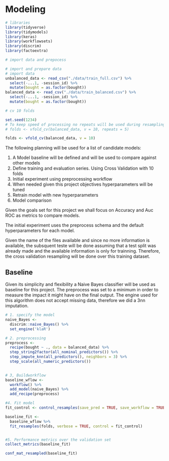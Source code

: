 # Modeling

```r
# libraries
library(tidyverse)
library(tidymodels)
library(keras)
library(workflowsets)
library(discrim)
library(factoextra)

```

```r
# import data and prepocess

# import and prepare data
# import data
unbalanced_data <- read_csv("./data/train_full.csv") %>% 
  select(-...1, -session_id) %>% 
  mutate(bought = as.factor(bought))
balanced_data <- read_csv("./data/train_balanced.csv") %>% 
  select(-...1, -session_id) %>% 
  mutate(bought = as.factor(bought))

```

```r

# cv 10 folds

set.seed(1234)
# To keep speed of processing no repeats will be used during resampling
# folds <- vfold_cv(balanced_data, v = 10, repeats = 5)

folds <- vfold_cv(balanced_data, v = 10)


```

The following planning will be used for a list of candidate models:

1. A Model baseline will be defined and will be used to compare against other models
2. Define training and evaluation series. Using Cross Validation with 10 folds
3. Initial experiment using preprocessing workflow
4. When needed given this project objectives hyperparameters will be tuned
5. Retrain model with new hyperparameters
6. Model comparison

Given the goals set for this project we shall focus on Accuracy and Auc ROC as metrics to compare models. 

The initial experiment uses the preprocess schema and the default hyperparameters for each model.

:::{.yellowbox}

Given the name of the files available and since no more information is available, the subsquent teste will be done assuming that a test split was already made and the available information is only for trainning. Therefore, the cross validation resampling will be done over this training dataset.

:::



## Baseline

Given its simplicity and flexibility a Naive Bayes classifier will be used as baseline for this project. The preprocess was set to a minimum in order to measure the impact it might have on the final output. The engine used for this algorithm does not accept missing data, therefore we did a 3nn imputation.

```r

# 1. specify the model
naive_Bayes <-
  discrim::naive_Bayes() %>%
  set_engine('klaR')

# 2. preprocessing 
preprocess <- 
  recipe(bought ~ ., data = balanced_data) %>%
  step_string2factor(all_nominal_predictors()) %>% 
  step_impute_knn(all_predictors(), neighbors = 3) %>%
  step_scale(all_numeric_predictors())
  

# 3, Buildworkflow
baseline_wflow <- 
  workflow() %>% 
  add_model(naive_Bayes) %>% 
  add_recipe(preprocess)

#4. Fit model
fit_control <- control_resamples(save_pred = TRUE, save_workflow = TRUE)

baseline_fit <- 
  baseline_wflow %>% 
  fit_resamples(folds, verbose = TRUE, control = fit_control)


#5. Performance metrics over the validation set
collect_metrics(baseline_fit)

```

```r

conf_mat_resampled(baseline_fit)

```












